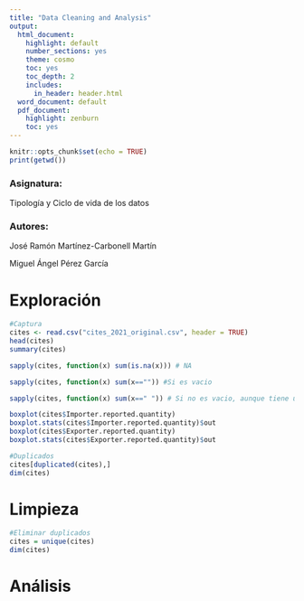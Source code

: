 ```yaml
---
title: "Data Cleaning and Analysis"
output:
  html_document:
    highlight: default
    number_sections: yes
    theme: cosmo
    toc: yes
    toc_depth: 2
    includes:
      in_header: header.html
  word_document: default
  pdf_document:
    highlight: zenburn
    toc: yes
---
```


```r
knitr::opts_chunk$set(echo = TRUE)
print(getwd())
```


### Asignatura:

Tipología y Ciclo de vida de los datos

### Autores:


José Ramón Martínez-Carbonell Martín

Miguel Ángel Pérez García


# Exploración

```r
#Captura
cites <- read.csv("cites_2021_original.csv", header = TRUE)
head(cites)
summary(cites)
```

```r
sapply(cites, function(x) sum(is.na(x))) # NA
```
```r
sapply(cites, function(x) sum(x=="")) #Si es vacio
```
```r
sapply(cites, function(x) sum(x==" ")) # Si no es vacio, aunque tiene un espacio
```

```r
boxplot(cites$Importer.reported.quantity)
boxplot.stats(cites$Importer.reported.quantity)$out
boxplot(cites$Exporter.reported.quantity)
boxplot.stats(cites$Exporter.reported.quantity)$out
```


```r
#Duplicados
cites[duplicated(cites),]
dim(cites)

```

# Limpieza

```r
#Eliminar duplicados
cites = unique(cites)
dim(cites)
```


# Análisis
